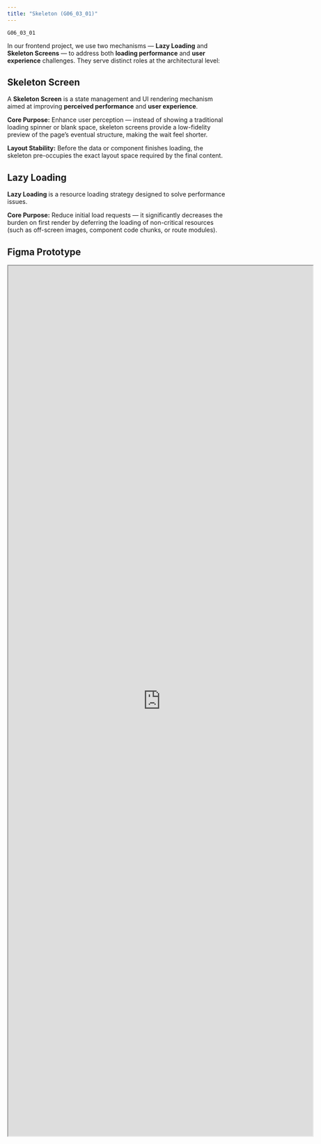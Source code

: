 ```yaml
---
title: "Skeleton (G06_03_01)"
---
```


```
G06_03_01
```

In our frontend project, we use two mechanisms — **Lazy Loading** and **Skeleton Screens** — to address both **loading performance** and **user experience** challenges. They serve distinct roles at the architectural level:

## Skeleton Screen

A **Skeleton Screen** is a state management and UI rendering mechanism aimed at improving **perceived performance** and **user experience**.

**Core Purpose:**
Enhance user perception — instead of showing a traditional loading spinner or blank space, skeleton screens provide a low-fidelity preview of the page’s eventual structure, making the wait feel shorter.

**Layout Stability:**
Before the data or component finishes loading, the skeleton pre-occupies the exact layout space required by the final content.


## Lazy Loading

**Lazy Loading** is a resource loading strategy designed to solve performance issues.

**Core Purpose:**
Reduce initial load requests — it significantly decreases the burden on first render by deferring the loading of non-critical resources (such as off-screen images, component code chunks, or route modules).

## Figma Prototype

<iframe allowfullscreen allow="autoplay; fullscreen; clipboard-write" width="700" height="2000" src="https://www.figma.com/embed?embed_host=share&url=https://www.figma.com/design/dogOPeGxUe0sjpG2jGnayE/NG-MP-UI-Phase-1?node-id=2392-93233&t=foCq1WQUL9WKEoSk-4" ></iframe>
